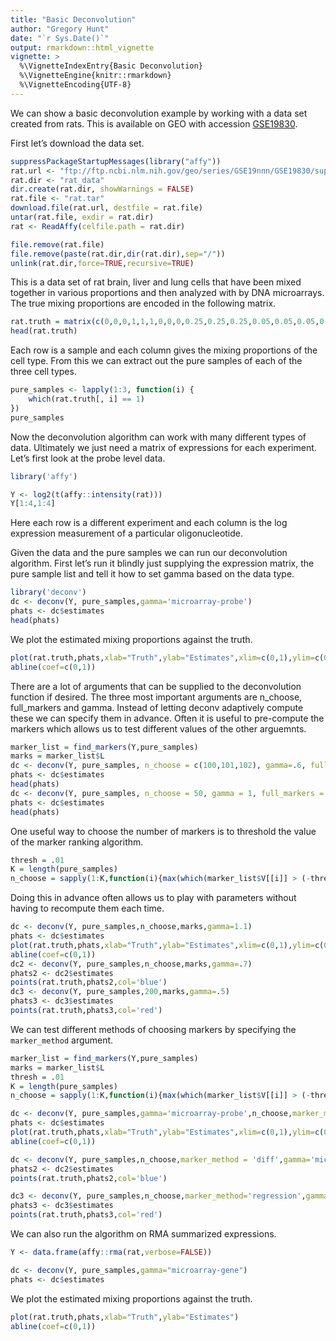 ```yaml
---
title: "Basic Deconvolution"
author: "Gregory Hunt"
date: "`r Sys.Date()`"
output: rmarkdown::html_vignette
vignette: >
  %\VignetteIndexEntry{Basic Deconvolution}
  %\VignetteEngine{knitr::rmarkdown}
  %\VignetteEncoding{UTF-8}
---
```


We can show a basic deconvolution example by working with a data set created from rats. This is available on GEO with accession [GSE19830](https://www.ncbi.nlm.nih.gov/geo/query/acc.cgi?acc=GSE19830).

First let's download the data set. 
```r
suppressPackageStartupMessages(library("affy"))
rat.url <- "ftp://ftp.ncbi.nlm.nih.gov/geo/series/GSE19nnn/GSE19830/suppl/GSE19830_RAW.tar"
rat.dir <- "rat_data"
dir.create(rat.dir, showWarnings = FALSE)
rat.file <- "rat.tar"
download.file(rat.url, destfile = rat.file)
untar(rat.file, exdir = rat.dir)
rat <- ReadAffy(celfile.path = rat.dir)
```

```r
file.remove(rat.file)
file.remove(paste(rat.dir,dir(rat.dir),sep="/"))
unlink(rat.dir,force=TRUE,recursive=TRUE)
```

This is a data set of rat brain, liver and lung cells that have been mixed together in various proportions and then analyzed with by DNA microarrays. The true mixing proportions are encoded in the following matrix. 

```r
rat.truth = matrix(c(0,0,0,1,1,1,0,0,0,0.25,0.25,0.25,0.05,0.05,0.05,0.7,0.7,0.7,0.25,0.25,0.25,0.45,0.45,0.45,0.2,0.2,0.2,0.3,0.3,0.3,0.3,0.3,0.3,0.4,0.4,0.4,0.35,0.35,0.35,0.34,0.34,0.34,1,1,1,0,0,0,0,0,0,0.05,0.05,0.05,0.7,0.7,0.7,0.25,0.25,0.25,0.7,0.7,0.7,0.45,0.45,0.45,0.55,0.55,0.55,0.5,0.5,0.5,0.55,0.55,0.55,0.5,0.5,0.5,0.6,0.6,0.6,0.65,0.65,0.65,0,0,0,0,0,0,1,1,1,0.7,0.7,0.7,0.25,0.25,0.25,0.05,0.05,0.05,0.05,0.05,0.05,0.1,0.1,0.1,0.25,0.25,0.25,0.2,0.2,0.2,0.15,0.15,0.15,0.1,0.1,0.1,0.05,0.05,0.05,0.01,0.01,0.01),ncol=3,byrow=FALSE)
head(rat.truth)
```

Each row is a sample and each column gives the mixing proportions of the cell type. From this we can extract out the pure samples of each of the three cell types. 
```r
pure_samples <- lapply(1:3, function(i) {
    which(rat.truth[, i] == 1)
})
pure_samples
```

Now the deconvolution algorithm can work with many different types of data. Ultimately we just need a matrix of expressions for each experiment. Let's first look at the probe level data. 
```r
library('affy')
```
```r
Y <- log2(t(affy::intensity(rat)))
Y[1:4,1:4]
```
Here each row is a different experiment and each column is the log expression measurement of a particular oligonucleotide. 

Given the data and the pure samples we can run our deconvolution algorithm. First let's run it blindly just supplying the expression matrix, the pure sample list and tell it how to set gamma based on the data type. 
```r
library('deconv')
dc <- deconv(Y, pure_samples,gamma='microarray-probe')
phats <- dc$estimates
head(phats)
```
We plot the estimated mixing proportions against the truth.

```r
plot(rat.truth,phats,xlab="Truth",ylab="Estimates",xlim=c(0,1),ylim=c(0,1))
abline(coef=c(0,1))
```

There are a lot of arguments that can be supplied to the deconvolution function if desired. The three most important arguments are n_choose, full_markers and gamma. Instead of letting deconv adaptively compute these we can specify them in advance. Often it is useful to pre-compute the markers which allows us to test different values of the other arguemnts. 
```r
marker_list = find_markers(Y,pure_samples)
marks = marker_list$L
dc <- deconv(Y, pure_samples, n_choose = c(100,101,102), gamma=.6, full_markers = marks)
phats <- dc$estimates
head(phats)
dc <- deconv(Y, pure_samples, n_choose = 50, gamma = 1, full_markers = marks)
phats <- dc$estimates
head(phats)
```

One useful way to choose the number of markers is to threshold the value of the marker ranking algorithm.
```r
thresh = .01
K = length(pure_samples)
n_choose = sapply(1:K,function(i){max(which(marker_list$V[[i]] > (-thresh)))})
```

Doing this in advance often allows us to play with parameters without having to recompute them each time. 
```r
dc <- deconv(Y, pure_samples,n_choose,marks,gamma=1.1)
phats <- dc$estimates
plot(rat.truth,phats,xlab="Truth",ylab="Estimates",xlim=c(0,1),ylim=c(0,1))
abline(coef=c(0,1))
dc2 <- deconv(Y, pure_samples,n_choose,marks,gamma=.7)
phats2 <- dc2$estimates
points(rat.truth,phats2,col='blue')
dc3 <- deconv(Y, pure_samples,200,marks,gamma=.5)
phats3 <- dc3$estimates
points(rat.truth,phats3,col='red')
```

We can test different methods of choosing markers by specifying the ``marker_method`` argument.
```r
marker_list = find_markers(Y,pure_samples)
marks = marker_list$L
thresh = .01
K = length(pure_samples)
n_choose = sapply(1:K,function(i){max(which(marker_list$V[[i]] > (-thresh)))})

dc <- deconv(Y, pure_samples,gamma='microarray-probe',n_choose,marker_method = 'eta')
phats <- dc$estimates
plot(rat.truth,phats,xlab="Truth",ylab="Estimates",xlim=c(0,1),ylim=c(0,1))
abline(coef=c(0,1))

dc <- deconv(Y, pure_samples,n_choose,marker_method = 'diff',gamma='microarray-probe')
phats2 <- dc2$estimates
points(rat.truth,phats2,col='blue')

dc3 <- deconv(Y, pure_samples,n_choose,marker_method='regression',gamma='microarray-probe')
phats3 <- dc3$estimates
points(rat.truth,phats3,col='red')
```

We can also run the algorithm on RMA summarized expressions. 
```r
Y <- data.frame(affy::rma(rat,verbose=FALSE))

dc <- deconv(Y, pure_samples,gamma="microarray-gene")
phats <- dc$estimates
```
We plot the estimated mixing proportions against the truth.

```r
plot(rat.truth,phats,xlab="Truth",ylab="Estimates")
abline(coef=c(0,1))
```
